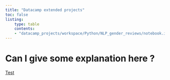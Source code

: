 ```yaml
---
title: "Datacamp extended projects"
toc: false
listing:
    type: table
    contents:
    - "datacamp_projects/workspace/Python/NLP_gender_reviews/notebook.ipynb#project-extension"
---
```

# Can I give some explanation here ?

[Test](datacamp_projects/workspace/Python/NLP_gender_reviews/notebook.html#project-extension)